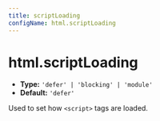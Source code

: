 ```yaml
---
title: scriptLoading
configName: html.scriptLoading
---
```


# html.scriptLoading

- **Type:** `'defer' | 'blocking' | 'module'`
- **Default:** `'defer'`

Used to set how `<script>` tags are loaded.


<RsbuildConfig />
